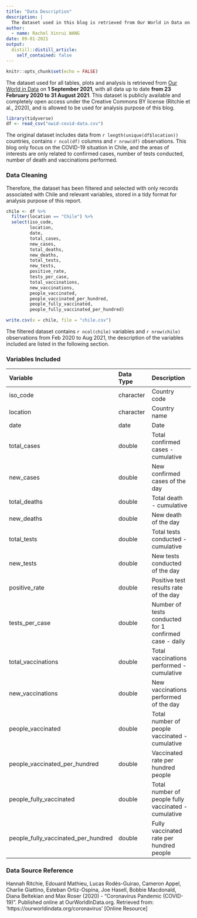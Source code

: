 ```yaml
---
title: "Data Description"
description: |
  The dataset used in this blog is retrieved from Our World in Data on 1 Sep 2021.
author:
  - name: Rachel Xinrui WANG
date: 09-01-2021
output:
  distill::distill_article:
    self_contained: false
---
```



```r
knitr::opts_chunk$set(echo = FALSE)
```


The dataset used for all tables, plots and analysis is retrieved from [Our World in Data](https://ourworldindata.org/coronavirus/country/chile) on **1 September 2021**, with all data up to date **from 23 February 2020 to 31 August 2021**. This dataset is publicly available and completely open access under the Creative Commons BY license (Ritchie et al., 2020), and is allowed to be used for analysis purpose of this blog.

```r
library(tidyverse)
df <- read_csv("owid-covid-data.csv")

```

The original dataset includes data from `r length(unique(df$location))` countries, contains `r ncol(df)` columns and `r nrow(df)` observations. This blog only focus on the COVID-19 situation in Chile, and the areas of interests are only related to confirmed cases, number of tests conducted, number of death and vaccinations performed. 

### Data Cleaning

Therefore, the dataset has been filtered and selected with only records associated with Chile and relevant variables, stored in a tidy format for analysis purpose of this report.

```r
chile <- df %>% 
  filter(location == "Chile") %>% 
  select(iso_code,
         location,
         date,
         total_cases,
         new_cases,
         total_deaths,
         new_deaths,
         total_tests,
         new_tests,
         positive_rate,
         tests_per_case,
         total_vaccinations,
         new_vaccinations,
         people_vaccinated,
         people_vaccinated_per_hundred,
         people_fully_vaccinated,
         people_fully_vaccinated_per_hundred)
```

```r
write.csv(x = chile, file = "chile.csv")
```

The filtered dataset contains `r ncol(chile)` variables and `r nrow(chile)` observations from Feb 2020 to Aug 2021, the description of the variables included are listed in the following section.

### Variables Included

|Variable         |Data Type |Description  |
|:----------------|:---------|:------------|
|iso_code                            |character |Country code |
|location                            |character |Country name |
|date                                |date      |Date         |
|total_cases                         |double    |Total confirmed cases - cumulative |
|new_cases                           |double    |New confirmed cases of the day|
|total_deaths                        |double    |Total death - cumulative |
|new_deaths                          |double    |New death of the day |
|total_tests                         |double    |Total tests conducted - cumulative |
|new_tests                           |double    |New tests conducted of the day |
|positive_rate                       |double    |Positive test results rate of the day|
|tests_per_case                      |double    |Number of tests conducted for 1 confirmed case - daily|
|total_vaccinations                  |double    |Total vaccinations performed - cumulative |
|new_vaccinations                    |double    |New vaccinations performed of the day |
|people_vaccinated                   |double    |Total number of people vaccinated - cumulative |
|people_vaccinated_per_hundred       |double    |Vaccinated rate per hundred people |
|people_fully_vaccinated             |double    |Total number of people fully vaccinated - cumulative |
|people_fully_vaccinated_per_hundred |double    |Fully vaccinated rate per hundred people |


### Data Source Reference

Hannah Ritchie, Edouard Mathieu, Lucas Rodés-Guirao, Cameron Appel, Charlie Giattino, Esteban Ortiz-Ospina, Joe Hasell, Bobbie Macdonald, Diana Beltekian and Max Roser (2020) - "Coronavirus Pandemic (COVID-19)". Published online at OurWorldInData.org. Retrieved from: 'https://ourworldindata.org/coronavirus' [Online Resource]